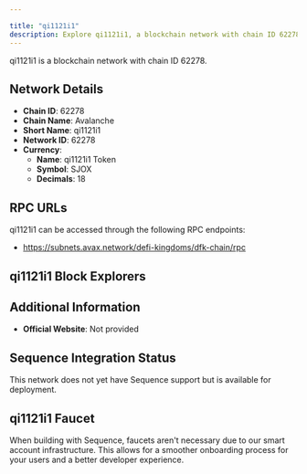 ```yaml
---

title: "qi1121i1"
description: Explore qi1121i1, a blockchain network with chain ID 62278. Learn about its native currency, qi1121i1 Token, and how to interact with the network.
---
```




qi1121i1 is a blockchain network with chain ID 62278.

## Network Details

- **Chain ID**: 62278
- **Chain Name**: Avalanche
- **Short Name**: qi1121i1
- **Network ID**: 62278
- **Currency**: 
  - **Name**: qi1121i1 Token
  - **Symbol**: SJOX
  - **Decimals**: 18

## RPC URLs

qi1121i1 can be accessed through the following RPC endpoints:

- https://subnets.avax.network/defi-kingdoms/dfk-chain/rpc

## qi1121i1 Block Explorers



## Additional Information

- **Official Website**: Not provided

## Sequence Integration Status

This network does not yet have Sequence support but is available for deployment.

## qi1121i1 Faucet

When building with Sequence, faucets aren't necessary due to our smart account infrastructure. This allows for a smoother onboarding process for your users and a better developer experience.
